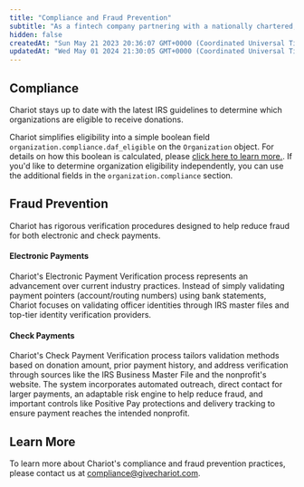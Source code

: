 ```yaml
---
title: "Compliance and Fraud Prevention"
subtitle: "As a fintech company partnering with a nationally chartered, federally regulated bank, Chariot adheres to stringent banking compliance standards, including the Bank Secrecy Act (BSA), U.S. Department of the Treasury's Anti-Money Laundering (AML) protocols, and a Customer Identification Program (CIP). Our Compliance Program aligns with industry best practices to mitigate risk and fraud. This ensures nonprofit eligibility and payment destinations are thoroughly evaluated and continuously monitored."
hidden: false
createdAt: "Sun May 21 2023 20:36:07 GMT+0000 (Coordinated Universal Time)"
updatedAt: "Wed May 01 2024 21:30:05 GMT+0000 (Coordinated Universal Time)"
---
```

## Compliance
Chariot stays up to date with the latest IRS guidelines to determine which organizations are eligible to receive donations.

Chariot simplifies eligibility into a simple boolean field `organization.compliance.daf_eligible` on the `Organization` object.
For details on how this boolean is calculated, please [click here to learn more.](https://intercom.help/givechariot/en/articles/10950166-how-does-chariot-assess-a-nonprofit-s-eligibility). If you'd like to determine organization eligibility independently,
you can use the additional fields in the `organization.compliance` section.

## Fraud Prevention
Chariot has rigorous verification procedures designed to help reduce fraud for both electronic and check payments.

#### Electronic Payments
Chariot's Electronic Payment Verification process represents an advancement over current industry practices.
Instead of simply validating payment pointers (account/routing numbers) using bank statements, Chariot focuses on validating officer
identities through IRS master files and top-tier identity verification providers.

#### Check Payments
Chariot's Check Payment Verification process tailors validation methods based on donation amount, prior payment history,
and address verification through sources like the IRS Business Master File and the nonprofit's website. The system
incorporates automated outreach, direct contact for larger payments, an adaptable risk engine to help reduce fraud,
and important controls like Positive Pay protections and delivery tracking to ensure payment reaches the intended nonprofit.

## Learn More
To learn more about Chariot's compliance and fraud prevention practices, please contact us at [compliance@givechariot.com](mailto:compliance@givechariot.com).